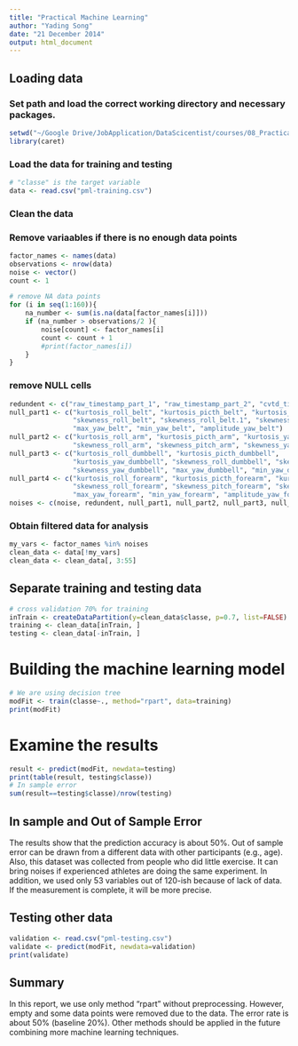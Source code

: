 ```yaml
---
title: "Practical Machine Learning"
author: "Yading Song"
date: "21 December 2014"
output: html_document
---
```


## Loading data 

### Set path and load the correct working directory and necessary packages. 
```r
setwd("~/Google Drive/JobApplication/DataScicentist/courses/08_PracticalMachineLearning/writeUp")
library(caret)
```

### Load the data for training and testing 
```r
# "classe" is the target variable  
data <- read.csv("pml-training.csv")
```

### Clean the data 
### Remove variaables if there is no enough data points 
```r
factor_names <- names(data)
observations <- nrow(data)
noise <- vector()
count <- 1 

# remove NA data points 
for (i in seq(1:160)){
    na_number <- sum(is.na(data[factor_names[i]]))    
    if (na_number > observations/2 ){
        noise[count] <- factor_names[i]
        count <- count + 1 
        #print(factor_names[i])  
    }
}
```

### remove NULL cells 
```r
redundent <- c("raw_timestamp_part_1", "raw_timestamp_part_2", "cvtd_timestamp", "new_window", "num_window")
null_part1 <- c("kurtosis_roll_belt", "kurtosis_picth_belt", "kurtosis_yaw_belt", 
                "skewness_roll_belt", "skewness_roll_belt.1", "skewness_yaw_belt", 
                "max_yaw_belt", "min_yaw_belt", "amplitude_yaw_belt")
null_part2 <- c("kurtosis_roll_arm", "kurtosis_picth_arm", "kurtosis_yaw_arm", 
                "skewness_roll_arm", "skewness_pitch_arm", "skewness_yaw_arm")
null_part3 <- c("kurtosis_roll_dumbbell", "kurtosis_picth_dumbbell", 
                "kurtosis_yaw_dumbbell", "skewness_roll_dumbbell", "skewness_pitch_dumbbell", 
                "skewness_yaw_dumbbell", "max_yaw_dumbbell", "min_yaw_dumbbell", "amplitude_yaw_dumbbell")
null_part4 <- c("kurtosis_roll_forearm", "kurtosis_picth_forearm", "kurtosis_yaw_forearm", 
                "skewness_roll_forearm", "skewness_pitch_forearm", "skewness_yaw_forearm", 
                "max_yaw_forearm", "min_yaw_forearm", "amplitude_yaw_forearm")
noises <- c(noise, redundent, null_part1, null_part2, null_part3, null_part4)
```

### Obtain filtered data for analysis 
```r
my_vars <- factor_names %in% noises 
clean_data <- data[!my_vars]
clean_data <- clean_data[, 3:55]
```

## Separate training and testing data
```r
# cross validation 70% for training 
inTrain <- createDataPartition(y=clean_data$classe, p=0.7, list=FALSE)
training <- clean_data[inTrain, ]
testing <- clean_data[-inTrain, ]
```

# Building the machine learning model 
```r
# We are using decision tree 
modFit <- train(classe~., method="rpart", data=training)
print(modFit)
```

# Examine the results 
```r
result <- predict(modFit, newdata=testing)
print(table(result, testing$classe))
# In sample error 
sum(result==testing$classe)/nrow(testing)
```

## In sample and Out of Sample Error 
The results show that the prediction accuracy is about 50%. Out of sample error can be drawn from a different data with other participants (e.g., age). Also, this dataset was collected from people who did little exercise. It can bring noises if experienced athletes are doing the same experiment. In addition, we used only 53 variables out of 120-ish because of lack of data. If the measurement is complete, it will be more precise. 

## Testing other data 
```r
validation <- read.csv("pml-testing.csv")
validate <- predict(modFit, newdata=validation)
print(validate) 
```

## Summary 
In this report, we use only method "rpart" without preprocessing. However, empty and some data points were removed due to the data. The error rate is about 50% (baseline 20%). Other methods should be applied in the future combining more machine learning techniques. 
